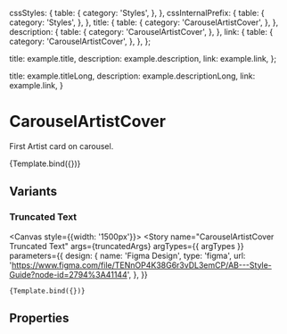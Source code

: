 
<Meta
  title="Components/Structure/Carousel/CarouselArtistCover"
  component={CarouselArtistCover}
  decorators={[withDesign]}
/>


  cssStyles: {
    table: {
      category: 'Styles',
    },
  },
  cssInternalPrefix: {
    table: {
      category: 'Styles',
    },
  },
  title: {
    table: {
      category: 'CarouselArtistCover',
    },
  },
  description: {
    table: {
      category: 'CarouselArtistCover',
    },
  },
  link: {
    table: {
      category: 'CarouselArtistCover',
    },
  },
};

  title: example.title,
  description: example.description,
  link: example.link,
};

  title: example.titleLong,
  description: example.descriptionLong,
  link: example.link,
}

# CarouselArtistCover

First Artist card on carousel.

<Canvas>
  <Story
    name="CarouselArtistCover"
    args={generalArgs}
    argTypes={{ argTypes }}
    parameters={{
       design: {
        name: 'Figma Design',
        type: 'figma',
        url:
          'https://www.figma.com/file/TENnOP4K38G6r3vDL3emCP/AB---Style-Guide?node-id=2794%3A41144',
      },
    }}
  >
    {Template.bind({})}
  </Story>
</Canvas>

## Variants

### Truncated Text

<Canvas style={{width: '1500px'}}>
  <Story
    name="CarouselArtistCover Truncated Text"
    args={truncatedArgs}
    argTypes={{ argTypes }}
    parameters={{
       design: {
        name: 'Figma Design',
        type: 'figma',
        url:
          'https://www.figma.com/file/TENnOP4K38G6r3vDL3emCP/AB---Style-Guide?node-id=2794%3A41144',
      },
    }}
  >
    {Template.bind({})}
  </Story>
</Canvas>

## Properties

<ArgsTable of={CarouselArtistCover} />
